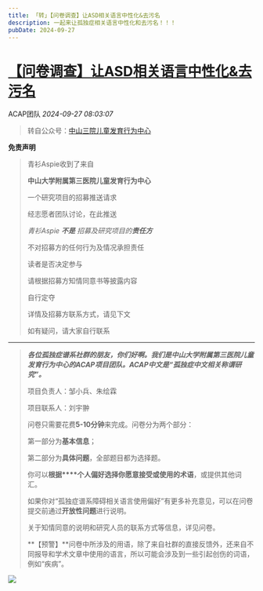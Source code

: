 ```yaml
---
title: 「转」【问卷调查】让ASD相关语言中性化&去污名
description: 一起来让孤独症相关语言中性化和去污名！！！
pubDate: 2024-09-27
---
```


# [【问卷调查】让ASD相关语言中性化&去污名](http://mp.weixin.qq.com/s?__biz=MzIyMzgyMjY5NQ==&mid=2247525061&idx=1&sn=5340801d09fd3c38b029b09b77929945&chksm=e9689381456cd141d7ecdb67d4a04e444e30e7508e1ee77c9bbc0980036666ea2aee166e504b#rd)



ACAP团队    *2024-09-27 08:03:07*

> 转自公众号：[中山三院儿童发育行为中心](http://mp.weixin.qq.com/s?\_\_biz=MzI2NzQ5MjY5NA==&mid=2247490768&idx=1&sn=6bf5ecf1b78f91e01a1f8d55d36744df)



**免责声明**

> 青衫Aspie收到了来自
>
> **中山大学附属第三医院儿童发育行为中心**
>
> 一个研究项目的招募推送请求
>
> 经志愿者团队讨论，在此推送
>
> *青衫Aspie **不是** 招募及研究项目的**责任方***
>
> 不对招募方的任何行为及情况承担责任
>
> 读者是否决定参与
>
> 请根据招募方知情同意书等披露内容
>
> 自行定夺
>
> 详情及招募方联系方式，请见下文
>
> 如有疑问，请大家自行联系
>

---



> ***各位孤独症谱系社群的朋友，你们好啊。我们是中山大学附属第三医院儿童发育行为中心的ACAP项目团队。ACAP中文是“孤独症中文相关称谓研究”。***
>
>   
>
> 项目负责人：邹小兵、朱绘霖
>
>   
>
> 项目联系人：刘宇翀
>
>   
>
> 问卷只需要花费**5-10分钟**来完成。问卷分为两个部分：  
>
> 第一部分为**基本信息**；
>
> 第二部分为**具体问题**，全部题目都为选择题。
>
>   
>
> 你可以**根据****个人偏好选择你愿意接受或使用的术语**，或提供其他词汇。
>
>   
>
> 如果你对“孤独症谱系障碍相关语言使用偏好”有更多补充意见，可以在问卷提交前通过**开放性问题**进行说明。
>
> 关于知情同意的说明和研究人员的联系方式等信息，详见问卷。  
>
> **【预警】**问卷中所涉及的用语，除了来自社群的直接反馈外，还来自不同报导和学术文章中使用的语言，所以可能会涉及到一些引起创伤的词语，例如“疾病”。

  

![](/assets/img/posts/2024-09-27-asd-language-neutralization-2.webp)